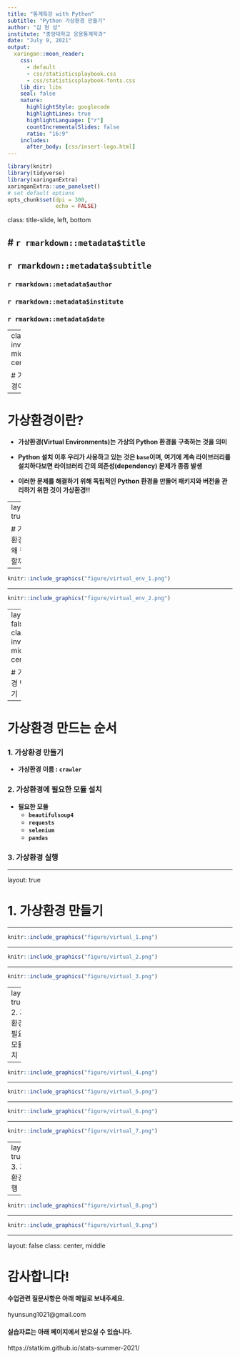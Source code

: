 ```yaml
---
title: "통계특강 with Python"
subtitle: "Python 가상환경 만들기"
author: "김 현 성"
institute: "중앙대학교 응용통계학과"
date: "July 9, 2021"
output:
  xaringan::moon_reader:
    css: 
      - default
      - css/statisticsplaybook.css
      - css/statisticsplaybook-fonts.css
    lib_dir: libs
    seal: false
    nature:
      highlightStyle: googlecode
      highlightLines: true
      highlightLanguage: ["r"]
      countIncrementalSlides: false
      ratio: "16:9"
    includes:
      after_body: [css/insert-logo.html]
---
```


```r
library(knitr)
library(tidyverse)
library(xaringanExtra)
xaringanExtra::use_panelset()
# set default options
opts_chunk$set(dpi = 300,
               echo = FALSE)
```

class: title-slide, left, bottom

# `r rmarkdown::metadata$title`
----
## **`r rmarkdown::metadata$subtitle`**
### `r rmarkdown::metadata$author`
### `r rmarkdown::metadata$institute`
### `r rmarkdown::metadata$date`

---
class: inverse, middle, center

# 가상환경이란?

---

# 가상환경이란?

- **가상환경(Virtual Environments)는 가상의 Python 환경을 구축하는 것을 의미**

- **Python 설치 이후 우리가 사용하고 있는 것은 `base`이며, 여기에 계속 라이브러리를 설치하다보면 라이브러리 간의 의존성(dependency) 문제가 종종 발생**

- **이러한 문제를 해결하기 위해 독립적인 Python 환경을 만들어 패키지와 버전을 관리하기 위한 것이 가상환경!!**

---
layout: true

# 가상환경이 왜 필요할까?

---

```r
knitr::include_graphics("figure/virtual_env_1.png")
```

---

```r
knitr::include_graphics("figure/virtual_env_2.png")
```

---
layout: false
class: inverse, middle, center

# 가상환경 만들기

---

# 가상환경 만드는 순서

### 1. 가상환경 만들기
- **가상환경 이름 : `crawler`**

### 2. 가상환경에 필요한 모듈 설치
- **필요한 모듈**
  - **`beautifulsoup4`**
  - **`requests`**
  - **`selenium`**
  - **`pandas`**

### 3. 가상환경 실행

---

layout: true

# 1. 가상환경 만들기

---

```r
knitr::include_graphics("figure/virtual_1.png")
```

---

```r
knitr::include_graphics("figure/virtual_2.png")
```

---

```r
knitr::include_graphics("figure/virtual_3.png")
```

---
layout: true
# 2. 가상환경에 필요한 모듈 설치

---

```r
knitr::include_graphics("figure/virtual_4.png")
```

---

```r
knitr::include_graphics("figure/virtual_5.png")
```

---

```r
knitr::include_graphics("figure/virtual_6.png")
```

---

```r
knitr::include_graphics("figure/virtual_7.png")
```

---
layout: true
# 3. 가상환경 실행

---

```r
knitr::include_graphics("figure/virtual_8.png")
```

---

```r
knitr::include_graphics("figure/virtual_9.png")
```

---
layout: false
class: center, middle

# 감사합니다!

#### 수업관련 질문사항은 아래 메일로 보내주세요.

hyunsung1021@gmail.com

#### 실습자료는 아래 페이지에서 받으실 수 있습니다.

https://statkim.github.io/stats-summer-2021/

